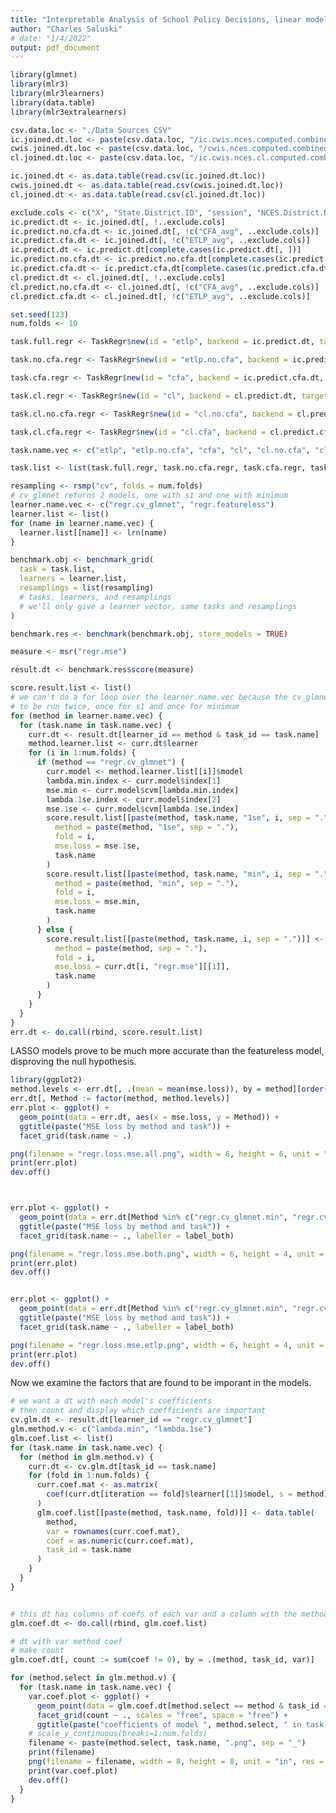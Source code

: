 ```yaml
---
title: "Interpretable Analysis of School Policy Decisions, linear models"
author: "Charles Saluski"
# date: "1/4/2022"
output: pdf_document
---
```


```r
library(glmnet)
library(mlr3)
library(mlr3learners)
library(data.table)
library(mlr3extralearners)

csv.data.loc <- "./Data Sources CSV"
ic.joined.dt.loc <- paste(csv.data.loc, "/ic.cwis.nces.computed.combined.csv", sep = "")
cwis.joined.dt.loc <- paste(csv.data.loc, "/cwis.nces.computed.combined.csv", sep = "")
cl.joined.dt.loc <- paste(csv.data.loc, "/ic.cwis.nces.cl.computed.combined.csv", sep = "")

ic.joined.dt <- as.data.table(read.csv(ic.joined.dt.loc))
cwis.joined.dt <- as.data.table(read.csv(cwis.joined.dt.loc))
cl.joined.dt <- as.data.table(read.csv(cl.joined.dt.loc))
```

```r
exclude.cols <- c("X", "State.District.ID", "session", "NCES.District.Name..to.check.", "School.District", "Teacher_leader_More_than_6", "Total_more_than_10")
ic.predict.dt <- ic.joined.dt[, !..exclude.cols]
ic.predict.no.cfa.dt <- ic.joined.dt[, !c("CFA_avg", ..exclude.cols)]
ic.predict.cfa.dt <- ic.joined.dt[, !c("ETLP_avg", ..exclude.cols)]
ic.predict.dt <- ic.predict.dt[complete.cases(ic.predict.dt[, ])]
ic.predict.no.cfa.dt <- ic.predict.no.cfa.dt[complete.cases(ic.predict.no.cfa.dt[, ])]
ic.predict.cfa.dt <- ic.predict.cfa.dt[complete.cases(ic.predict.cfa.dt[, ]), ]
cl.predict.dt <- cl.joined.dt[, !..exclude.cols]
cl.predict.no.cfa.dt <- cl.joined.dt[, !c("CFA_avg", ..exclude.cols)]
cl.predict.cfa.dt <- cl.joined.dt[, !c("ETLP_avg", ..exclude.cols)]
```

```r
set.seed(123)
num.folds <- 10

task.full.regr <- TaskRegr$new(id = "etlp", backend = ic.predict.dt, target = "ETLP_avg")

task.no.cfa.regr <- TaskRegr$new(id = "etlp.no.cfa", backend = ic.predict.no.cfa.dt, target = "ETLP_avg")

task.cfa.regr <- TaskRegr$new(id = "cfa", backend = ic.predict.cfa.dt, target = "CFA_avg")

task.cl.regr <- TaskRegr$new(id = "cl", backend = cl.predict.dt, target = "ETLP_avg")

task.cl.no.cfa.regr <- TaskRegr$new(id = "cl.no.cfa", backend = cl.predict.no.cfa.dt, target = "ETLP_avg")

task.cl.cfa.regr <- TaskRegr$new(id = "cl.cfa", backend = cl.predict.cfa.dt, target = "CFA_avg")

task.name.vec <- c("etlp", "etlp.no.cfa", "cfa", "cl", "cl.no.cfa", "cl.cfa")

task.list <- list(task.full.regr, task.no.cfa.regr, task.cfa.regr, task.cl.regr, task.cl.no.cfa.regr, task.cl.cfa.regr)

resampling <- rsmp("cv", folds = num.folds)
# cv_glmnet returns 2 models, one with s1 and one with minimum
learner.name.vec <- c("regr.cv_glmnet", "regr.featureless")
learner.list <- list()
for (name in learner.name.vec) {
  learner.list[[name]] <- lrn(name)
}

benchmark.obj <- benchmark_grid(
  task = task.list,
  learners = learner.list,
  resamplings = list(resampling)
  # tasks, learners, and resamplings
  # we'll only give a learner vector, same tasks and resamplings
)

benchmark.res <- benchmark(benchmark.obj, store_models = TRUE)

measure <- msr("regr.mse")
```

```r
result.dt <- benchmark.res$score(measure)

score.result.list <- list()
# we can't do a for loop over the learner.name.vec because the cv_glmnet needs
# to be run twice, once for s1 and once for minimum
for (method in learner.name.vec) {
  for (task.name in task.name.vec) {
    curr.dt <- result.dt[learner_id == method & task_id == task.name]
    method.learner.list <- curr.dt$learner
    for (i in 1:num.folds) {
      if (method == "regr.cv_glmnet") {
        curr.model <- method.learner.list[[i]]$model
        lambda.min.index <- curr.model$index[1]
        mse.min <- curr.model$cvm[lambda.min.index]
        lambda.1se.index <- curr.model$index[2]
        mse.1se <- curr.model$cvm[lambda.1se.index]
        score.result.list[[paste(method, task.name, "1se", i, sep = ".")]] <- data.table(
          method = paste(method, "1se", sep = "."),
          fold = i,
          mse.loss = mse.1se,
          task.name
        )
        score.result.list[[paste(method, task.name, "min", i, sep = ".")]] <- data.table(
          method = paste(method, "min", sep = "."),
          fold = i,
          mse.loss = mse.min,
          task.name
        )
      } else {
        score.result.list[[paste(method, task.name, i, sep = ".")]] <- data.table(
          method = paste(method, sep = "."),
          fold = i,
          mse.loss = curr.dt[i, "regr.mse"][[1]],
          task.name
        )
      }
    }
  }
}
err.dt <- do.call(rbind, score.result.list)
```


LASSO models prove to be much more accurate than the featureless model, disproving the null hypothesis. 
```r

library(ggplot2)
method.levels <- err.dt[, .(mean = mean(mse.loss)), by = method][order(-mean), method]
err.dt[, Method := factor(method, method.levels)]
err.plot <- ggplot() +
  geom_point(data = err.dt, aes(x = mse.loss, y = Method)) +
  ggtitle(paste("MSE loss by method and task")) +
  facet_grid(task.name ~ .)

png(filename = "regr.loss.mse.all.png", width = 6, height = 6, unit = "in", res = 200)
print(err.plot)
dev.off()



err.plot <- ggplot() +
  geom_point(data = err.dt[Method %in% c("regr.cv_glmnet.min", "regr.cv_glmnet.1se", "regr.featureless")], aes(x = mse.loss, y = Method)) +
  ggtitle(paste("MSE loss by method and task")) +
  facet_grid(task.name ~ ., labeller = label_both)

png(filename = "regr.loss.mse.both.png", width = 6, height = 4, unit = "in", res = 200)
print(err.plot)
dev.off()


err.plot <- ggplot() +
  geom_point(data = err.dt[Method %in% c("regr.cv_glmnet.min", "regr.cv_glmnet.1se", "regr.featureless") & task.name == "etlp"], aes(x = mse.loss, y = Method)) +
  ggtitle(paste("MSE loss by method and task")) +
  facet_grid(task.name ~ ., labeller = label_both)

png(filename = "regr.loss.mse.etlp.png", width = 6, height = 4, unit = "in", res = 200)
print(err.plot)
dev.off()
```

Now we examine the factors that are found to be imporant in the models.
```r
# we want a dt with each model's coefficients
# then count and display which coefficients are important
cv.glm.dt <- result.dt[learner_id == "regr.cv_glmnet"]
glm.method.v <- c("lambda.min", "lambda.1se")
glm.coef.list <- list()
for (task.name in task.name.vec) {
  for (method in glm.method.v) {
    curr.dt <- cv.glm.dt[task_id == task.name]
    for (fold in 1:num.folds) {
      curr.coef.mat <- as.matrix(
        coef(curr.dt[iteration == fold]$learner[[1]]$model, s = method)[-1, ]
      )
      glm.coef.list[[paste(method, task.name, fold)]] <- data.table(
        method,
        var = rownames(curr.coef.mat),
        coef = as.numeric(curr.coef.mat),
        task_id = task.name
      )
    }
  }
}


# this dt has columns of coefs of each var and a column with the method
glm.coef.dt <- do.call(rbind, glm.coef.list)

# dt with var method coef
# make count
glm.coef.dt[, count := sum(coef != 0), by = .(method, task_id, var)]
```


```r
for (method.select in glm.method.v) {
  for (task.name in task.name.vec) {
    var.coef.plot <- ggplot() +
      geom_point(data = glm.coef.dt[method.select == method & task_id == task.name & count > 0], aes(x = coef, y = var)) +
      facet_grid(count ~ ., scales = "free", space = "free") +
      ggtitle(paste("coefficients of model ", method.select, " in task ", task.name)) 
    # scale_y_continuous(breaks=1:num.folds)
    filename <- paste(method.select, task.name, ".png", sep = "_")
    print(filename)
    png(filename = filename, width = 8, height = 8, unit = "in", res = 200)
    print(var.coef.plot)
    dev.off()
  }
}
```